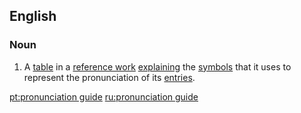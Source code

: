 ==English==

===Noun===
{{en-noun|head=[[pronunciation]] [[guide]]}}

# {{context|countable}} A [[table]] in a [[reference work]] [[explain]]ing the [[symbol]]s that it uses to represent the pronunciation of its [[entry|entries]].

[[pt:pronunciation guide]]
[[ru:pronunciation guide]]